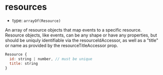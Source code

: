 
# resources

- type: `arrayOf(Resource)`

An array of resource objects that map events to a specific resource. Resource objects, like events, can be any shape or have any properties, but should be uniquly identifiable via the <LinkTo kind="props" story="resource-id-accessor">resourceIdAccessor</LinkTo>, as well as a "title" or name as provided by the <LinkTo kind="props" story="resource-title-accessor">resourceTitleAccessor</LinkTo> prop.

```js
Resource {
  id: string | number, // must be unique
  title: string
}
```

<Story id="props--resources" />
